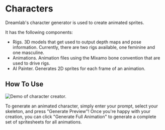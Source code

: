 

# Characters

Dreamlab's character generator is used to create animated sprites.

It has the following components:

- Rigs. 3D models that get used to output depth maps and pose information. Currently, there are two rigs available, one feminine and one masculine.
- Animations. Animation files using the Mixamo bone convention that are used to drive rigs.
- AI Painter. Generates 2D sprites for each frame of an animation.

## How To Use

<Image src={CharactersDemo} alt='Demo of character creator.' />

To generate an animated character, simply enter your prompt, select your skeleton, and press "Generate Preview"! Once you're happy with your creation, you can click "Generate Full Animation" to generate a complete set of spritesheets for all animations.
